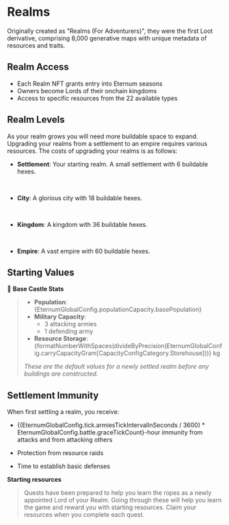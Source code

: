 
# Realms

Originally created as "Realms (For Adventurers)", they were the first Loot derivative, comprising 8,000 generative maps
with unique metadata of resources and traits.

## Realm Access

- Each Realm NFT grants entry into Eternum seasons
- Owners become Lords of their onchain kingdoms
- Access to specific resources from the 22 available types

## Realm Levels

As your realm grows you will need more buildable space to expand. Upgrading your realms from a settlement to an empire
requires various resources. The costs of upgrading your realms is as follows:

- **Settlement**: Your starting realm. A small settlement with 6 buildable hexes.

<br />

- **City**: A glorious city with 18 buildable hexes.

  <RealmUpgradeCosts level={RealmLevels.City} />

<br />

- **Kingdom**: A kingdom with 36 buildable hexes.

  <RealmUpgradeCosts level={RealmLevels.Kingdom} />

<br />

- **Empire**: A vast empire with 60 buildable hexes.
  <RealmUpgradeCosts level={RealmLevels.Empire} />

## Starting Values

🏰 **Base Castle Stats**

> - **Population**: {EternumGlobalConfig.populationCapacity.basePopulation}
> - **Military Capacity**:
>   - 3 attacking armies
>   - 1 defending army
> - **Resource Storage**:
>   {formatNumberWithSpaces(divideByPrecision(EternumGlobalConfig.carryCapacityGram[CapacityConfigCategory.Storehouse]))}
>   kg
>
> _These are the default values for a newly settled realm before any buildings are constructed._

## Settlement Immunity

When first settling a realm, you receive:

- <span>
    {(EternumGlobalConfig.tick.armiesTickIntervalInSeconds / 3600) * EternumGlobalConfig.battle.graceTickCount}-hour
    immunity from attacks and from attacking others
  </span>

- Protection from resource raids
- Time to establish basic defenses

**Starting resources**

> Quests have been prepared to help you learn the ropes as a newly appointed Lord of your Realm. Going through these
> will help you learn the game and reward you with starting resources. Claim your resources when you complete each
> quest.
